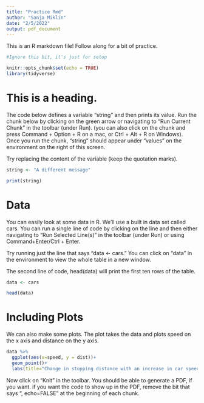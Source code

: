 ```yaml
---
title: "Practice Rmd"
author: "Sanja Miklin"
date: "2/5/2022"
output: pdf_document
---
```



This is an R markdown file! Follow along for a bit of practice.


```r

#Ignore this bit, it's just for setup

knitr::opts_chunk$set(echo = TRUE)
library(tidyverse)
```


# This is a heading. 

The code below defines a variable "string" and then prints its value. 
Run the chunk below by clicking on the green arrow or navigating to "Run Current Chunk" in the toolbar (under Run). (you can also click on the chunk and press  Command + Option + R on a mac, or Ctrl + Alt + R on Windows). Once you run the chunk, "string" should appear under "values" on the environment on the right of this screen.


Try replacing the content of the variable (keep the quotation marks).

```r
string <- "A different message"

print(string)
```

# Data

You can easily look at some data in R. We'll use a built in data set called cars. 
You can run a single line of code by clicking on the line and then either navigating to "Run Selected Line(s)" in the toolbar (under Run) or using Command+Enter/Ctrl + Enter.

Try running just the line that says "data <- cars." You can click on "data" in the environment to view the whole table in a new window.

The second line of code, head(data) will print the first ten rows of the table. 

```r
data <- cars

head(data)
```

# Including Plots

We can also make some plots. The plot takes the data and plots speed on the x axis and distance on the y axis. 


```r
data %>%
  ggplot(aes(x=speed, y = dist))+
  geom_point()+
  labs(title="Change in stopping distance with an increase in car speed")
```


Now click on "Knit" in the toolbar. You should be able to generate a PDF, if you want.
if you want the code to show up in the PDF, remove the bit that says ", echo=FALSE" at the beginning of each chunk.
